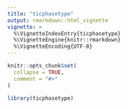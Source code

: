 ```yaml
---
title: "ticphasetype"
output: rmarkdown::html_vignette
vignette: >
  %\VignetteIndexEntry{ticphasetype}
  %\VignetteEngine{knitr::rmarkdown}
  %\VignetteEncoding{UTF-8}
---
```


```r
knitr::opts_chunk$set(
  collapse = TRUE,
  comment = "#>"
)
```

```r
library(ticphasetype)
```















